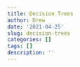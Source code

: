 ```yaml
---
title: Decision Trees
author: Drew
date: '2021-04-25'
slug: decision-trees
categories: []
tags: []
description: ''
---
```

